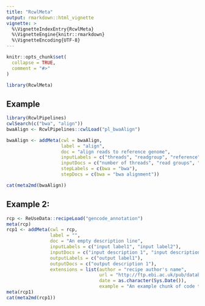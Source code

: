 ```yaml
---
title: "RcwlMeta"
output: rmarkdown::html_vignette
vignette: >
  %\VignetteIndexEntry{RcwlMeta}
  %\VignetteEngine{knitr::rmarkdown}
  %\VignetteEncoding{UTF-8}
---
```


```r
knitr::opts_chunk$set(
  collapse = TRUE,
  comment = "#>"
)
```

```r
library(RcwlMeta)
```

## Example
```r
library(RcwlPipelines)
cwlSearch(c("bwa", "align"))
bwaAlign <- RcwlPipelines::cwlLoad("pl_bwaAlign")

bwaAlign <- addMeta(cwl = bwaAlign,
                    label = "align",
                    doc = "align reads to reference genome",
                    inputLabels = c("threads", "readgroup", "reference", "read1", "read2"),
                    inputDocs = c("number of threads", "read groups", "reference genome", "read pair1", "read pair2"),
                    stepLabels = c(bwa = "bwa"),
                    stepDocs = c(bwa = "bwa alignment"))

cat(meta2md(bwaAlign))
```

## Example 2: 

```R
rcp <- ReUseData::recipeLoad("gencode_annotation")
meta(rcp)
rcp1 <- addMeta(cwl = rcp,
                label = "",
                doc = "An empty description line", 
                inputLabels = c("input label1", "input label2"),
                inputDocs = c("input description 1", "input description 2"), 
                outputLabels = c("output label1"),
                outputDocs = c("output description 1"), 
                extensions = list(author = "recipe author's name",
                                  url = "http://ftp.ebi.ac.uk/pub/databases/gencode/",
                                  date = as.character(Sys.Date()),
                                  example = "An example chunk of code that was coverted into md format"))
meta(rcp1)
cat(meta2md(rcp1))
```
